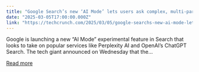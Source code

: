 ```yaml
---
title: "Google Search’s new ‘AI Mode’ lets users ask complex, multi-part questions"
date: "2025-03-05T17:00:00.000Z"
link: "https://techcrunch.com/2025/03/05/google-searchs-new-ai-mode-lets-users-ask-complex-multi-part-questions/"
---
```


Google is launching a new “AI Mode” experimental feature in Search that looks to take on popular services like Perplexity AI and OpenAI’s ChatGPT Search. The tech giant announced on Wednesday that the...

[Read more](https://techcrunch.com/2025/03/05/google-searchs-new-ai-mode-lets-users-ask-complex-multi-part-questions/)
